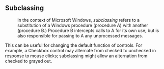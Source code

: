 == Subclassing ==
: In the context of Microsoft Windows, ''subclassing'' refers to a substitution of a Windows procedure (procedure A) with another (procedure B.) Procedure B intercepts calls to A for its own use, but is also responsible for passing to A any unprocessed messages.
This can be useful for changing the default function of controls. For example, a Checkbox control  may alternate from checked to unchecked in response to mouse clicks; subclassing might allow an alternation from checked to grayed out.